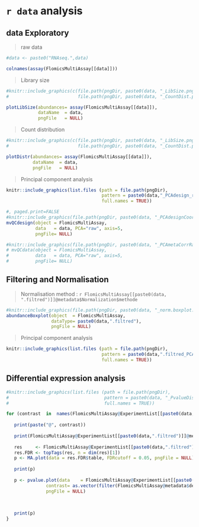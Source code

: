 
# `r data`  analysis

## data Exploratory

> raw data 

```r
#data <- paste0("RNAseq.",data)

colnames(assay(FlomicsMultiAssay[[data]]))

```


> Library size

```r
#knitr::include_graphics(c(file.path(pngDir, paste0(data, "_LibSize.png")), 
#                          file.path(pngDir, paste0(data, "_CountDist.png"))))

plotLibSize(abundances= assay(FlomicsMultiAssay[[data]]), 
            dataName  = data, 
            pngFile   = NULL)

```

> Count distribution

```r
#knitr::include_graphics(c(file.path(pngDir, paste0(data, "_LibSize.png")), 
#                          file.path(pngDir, paste0(data, "_CountDist.png"))))

plotDistr(abundances= assay(FlomicsMultiAssay[[data]]),
          dataName  = data, 
          pngFile   = NULL)
```

> Principal component analysis


```r
knitr::include_graphics(list.files (path = file.path(pngDir), 
                                    pattern = paste0(data,"_PCAdesign_raw_PC"), 
                                    full.names = TRUE))
```


```r
#, paged.print=FALSE
#knitr::include_graphics(file.path(pngDir, paste0(data, "_PCAdesignCoordRaw.png")))
mvQCdesign(object = FlomicsMultiAssay,
           data   = data, PCA="raw", axis=5, 
           pngFile= NULL) 
```


```r

#knitr::include_graphics(file.path(pngDir, paste0(data, "_PCAmetaCorrRaw.png")))
# mvQCdata(object = FlomicsMultiAssay,
#          data   = data, PCA="raw", axis=5, 
#          pngFile= NULL) 

```

## Filtering and Normalisation

> Normalisation method : `r FlomicsMultiAssay[[paste0(data, ".filtred")]]@metadata$Normalization$methode`

```r
#knitr::include_graphics(file.path(pngDir, paste0(data, "_norm.boxplot.png")))
abundanceBoxplot(object  = FlomicsMultiAssay, 
                 dataType= paste0(data,".filtred"), 
                 pngFile = NULL)

```

> Principal component analysis

```r

knitr::include_graphics(list.files (path = file.path(pngDir),
                                    pattern = paste0(data,".filtred_PCAdesign_norm_PC"),
                                    full.names = TRUE))

```

## Differential expression analysis 

```r
#knitr::include_graphics(list.files (path = file.path(pngDir), 
#                                    pattern = paste0(data, "_PvalueDistribution"), 
#                                    full.names = TRUE))

for (contrast  in  names(FlomicsMultiAssay@ExperimentList[[paste0(data,".filtred")]]@metadata[["AnaDiffDeg"]])) {
    
   print(paste("@", contrast))
  
   print(FlomicsMultiAssay@ExperimentList[[paste0(data,".filtred")]]@metadata[["AnaDiffDeg"]][[contrast]][1:10,])
  
   res     <- FlomicsMultiAssay@ExperimentList[[paste0(data,".filtred")]]@metadata[["AnaDiff"]][[contrast]]
   res.FDR <- topTags(res, n = dim(res)[1])
   p <- MA.plot(data = res.FDR$table, FDRcutoff = 0.05, pngFile = NULL) 
   
   print(p)
   
   p <- pvalue.plot(data    = FlomicsMultiAssay@ExperimentList[[paste0(data,".filtred")]]@metadata[["AnaDiffDeg"]][[contrast]], 
               contrast= as.vector(filter(FlomicsMultiAssay@metadata$design@Contrasts.List , idContrast == contrast)$hypoth),
               pngFile = NULL) 
   
   
   
   print(p)
}


```
